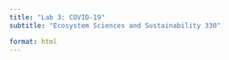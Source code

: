 ```yaml
---
title: "Lab 3: COVID-19"
subtitle: "Ecosystem Sciences and Sustainability 330"

format: html
---
```


